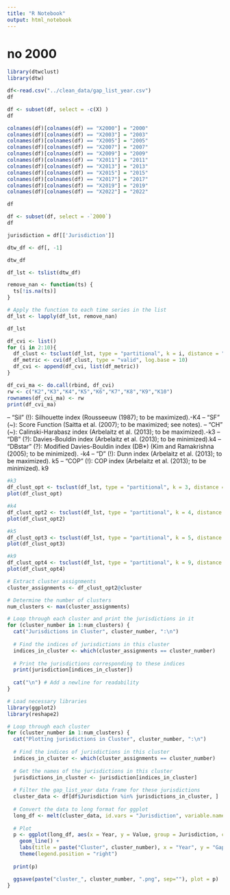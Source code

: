 ```yaml
---
title: "R Notebook"
output: html_notebook
---
```

# no 2000

```r
library(dtwclust)
library(dtw)
```



```r
df<-read.csv("../clean_data/gap_list_year.csv")
df
```
```r
df <- subset(df, select = -c(X) )
df
```

```r
colnames(df)[colnames(df) == "X2000"] = "2000"
colnames(df)[colnames(df) == "X2003"] = "2003"
colnames(df)[colnames(df) == "X2005"] = "2005"
colnames(df)[colnames(df) == "X2007"] = "2007"
colnames(df)[colnames(df) == "X2009"] = "2009"
colnames(df)[colnames(df) == "X2011"] = "2011"
colnames(df)[colnames(df) == "X2013"] = "2013"
colnames(df)[colnames(df) == "X2015"] = "2015"
colnames(df)[colnames(df) == "X2017"] = "2017"
colnames(df)[colnames(df) == "X2019"] = "2019"
colnames(df)[colnames(df) == "X2022"] = "2022"
```
```r
df
```
```r
df <- subset(df, select = -`2000`)
df
```

```r
jurisdiction = df[['Jurisdiction']]
```
```r
dtw_df <- df[, -1]
```


```r
dtw_df
```


```r
df_lst <- tslist(dtw_df)
```
```r
remove_nan <- function(ts) {
  ts[!is.na(ts)]
}

# Apply the function to each time series in the list
df_lst <- lapply(df_lst, remove_nan)
```
```r
df_lst
```



```r
df_cvi <- list()
for (i in 2:10){
  df_clust <- tsclust(df_lst, type = "partitional", k = i, distance = "dtw_basic", centroid = "pam")
  df_metric <- cvi(df_clust, type = "valid", log.base = 10)
  df_cvi <- append(df_cvi, list(df_metric))
}
```

```r
df_cvi_ma <- do.call(rbind, df_cvi)
rw <- c("K2","K3","K4","K5","K6","K7","K8","K9","K10")
rownames(df_cvi_ma) <- rw
print(df_cvi_ma)
```
– "Sil" (!): Silhouette index (Rousseeuw (1987); to be maximized).-K4
– "SF" (~): Score Function (Saitta et al. (2007); to be maximized; see notes).
– "CH" (~): Calinski-Harabasz index (Arbelaitz et al. (2013); to be maximized).-k3
– "DB" (?): Davies-Bouldin index (Arbelaitz et al. (2013); to be minimized).k4
– "DBstar" (?): Modified Davies-Bouldin index (DB*) (Kim and Ramakrishna (2005); to be minimized). -k4
– "D" (!): Dunn index (Arbelaitz et al. (2013); to be maximized). k5
– "COP" (!): COP index (Arbelaitz et al. (2013); to be minimized). k9


```r
#k3
df_clust_opt <- tsclust(df_lst, type = "partitional", k = 3, distance = "dtw", centroid = "pam",seed = 725)
plot(df_clust_opt)
```

```r
#k4
df_clust_opt2 <- tsclust(df_lst, type = "partitional", k = 4, distance = "dtw", centroid = "pam",seed = 725)
plot(df_clust_opt2)
```
```r
#k5
df_clust_opt3 <- tsclust(df_lst, type = "partitional", k = 5, distance = "dtw", centroid = "pam",seed = 725)
plot(df_clust_opt3)
```

```r
#k9
df_clust_opt4 <- tsclust(df_lst, type = "partitional", k = 9, distance = "dtw", centroid = "pam",seed = 725)
plot(df_clust_opt4)
```


```r
# Extract cluster assignments
cluster_assignments <- df_clust_opt2@cluster

# Determine the number of clusters
num_clusters <- max(cluster_assignments)

# Loop through each cluster and print the jurisdictions in it
for (cluster_number in 1:num_clusters) {
  cat("Jurisdictions in Cluster", cluster_number, ":\n")
  
  # Find the indices of jurisdictions in this cluster
  indices_in_cluster <- which(cluster_assignments == cluster_number)
  
  # Print the jurisdictions corresponding to these indices
  print(jurisdiction[indices_in_cluster])
  
  cat("\n") # Add a newline for readability
}
```


```r
# Load necessary libraries
library(ggplot2)
library(reshape2)

# Loop through each cluster
for (cluster_number in 1:num_clusters) {
  cat("Plotting jurisdictions in Cluster", cluster_number, ":\n")
  
  # Find the indices of jurisdictions in this cluster
  indices_in_cluster <- which(cluster_assignments == cluster_number)
  
  # Get the names of the jurisdictions in this cluster
  jurisdictions_in_cluster <- jurisdiction[indices_in_cluster]
  
  # Filter the gap_list_year data frame for these jurisdictions
  cluster_data <- df[df$Jurisdiction %in% jurisdictions_in_cluster, ]
  
  # Convert the data to long format for ggplot
  long_df <- melt(cluster_data, id.vars = "Jurisdiction", variable.name = "Year", value.name = "Value")
  
  # Plot
  p <- ggplot(long_df, aes(x = Year, y = Value, group = Jurisdiction, color = Jurisdiction)) +
    geom_line() +
    labs(title = paste("Cluster", cluster_number), x = "Year", y = "Gap") +
    theme(legend.position = "right")
  
  print(p)

  ggsave(paste("cluster_", cluster_number, ".png", sep=""), plot = p)
}
```

